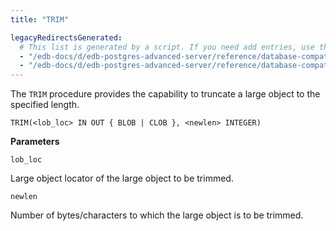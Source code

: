 ```yaml
---
title: "TRIM"

legacyRedirectsGenerated:
  # This list is generated by a script. If you need add entries, use the `legacyRedirects` key.
  - "/edb-docs/d/edb-postgres-advanced-server/reference/database-compatibility-for-oracle-developers-built-in-package-guide/13/trim.html"
  - "/edb-docs/d/edb-postgres-advanced-server/reference/database-compatibility-for-oracle-developers-built-in-package-guide/latest/trim.html"
---
```


The `TRIM` procedure provides the capability to truncate a large object to the specified length.

```text
TRIM(<lob_loc> IN OUT { BLOB | CLOB }, <newlen> INTEGER)
```

**Parameters**

`lob_loc`

 Large object locator of the large object to be trimmed.

`newlen`

 Number of bytes/characters to which the large object is to be trimmed.

